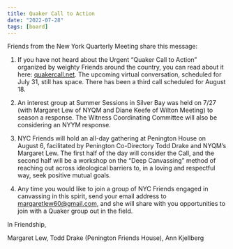 ```yaml
---
title: Quaker Call to Action
date: "2022-07-28"
tags: [board]
---
```


Friends from the New York Quarterly Meeting share this message:

1. If you have not heard about the Urgent “Quaker Call to Action” organized by weighty Friends around the country, you can read about it here: [quakercall.net](https://quakercall.net/). The upcoming virtual conversation, scheduled for July 31, still has space. There has been a third call scheduled for August 18.

2. An interest group at Summer Sessions in Silver Bay was held on 7/27 (with Margaret Lew of NYQM and Diane Keefe of Wilton Meeting) to season a response. The Witness Coordinating Committee will also be considering an NYYM response.

3. NYC Friends will hold an all-day gathering at Penington House on August 6, facilitated by Penington Co-Directory Todd Drake and NYQM’s Margaret Lew. The first half of the day will consider the Call, and the second half will be a workshop on the “Deep Canvassing” method of reaching out across ideological barriers to, in a loving and respectful way, seek positive mutual goals.

4. Any time you would like to join a group of NYC Friends engaged in canvassing in this spirit, send your email address to margaretlew60@gmail.com, and she will share with you opportunities to join with a Quaker group out in the field.

In Friendship,

Margaret Lew, Todd Drake (Penington Friends House), Ann Kjellberg
